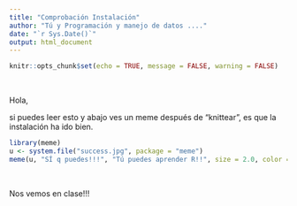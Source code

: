 ```yaml
---
title: "Comprobación Instalación"
author: "Tú y Programación y manejo de datos ...."
date: "`r Sys.Date()`"  
output: html_document
---
```


```r
knitr::opts_chunk$set(echo = TRUE, message = FALSE, warning = FALSE)
```
<br>

Hola,

si puedes leer esto y abajo ves un meme después de "knittear", es que la instalación ha ido bien.

```r
library(meme)
u <- system.file("success.jpg", package = "meme")
meme(u, "SÍ q puedes!!!", "Tú puedes aprender R!!", size = 2.0, color = "purple")
```


<br>

Nos vemos en clase!!!
